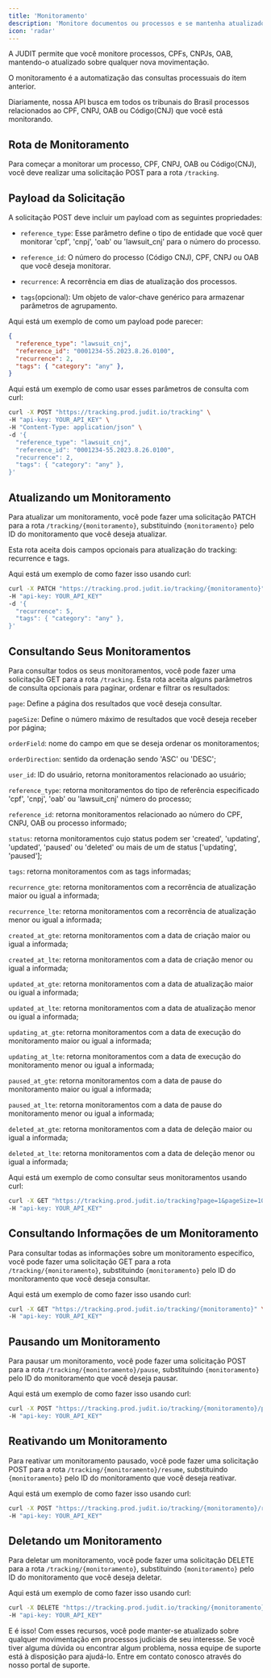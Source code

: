 ```yaml
---
title: 'Monitoramento'
description: 'Monitore documentos ou processos e se mantenha atualizado sobre todos os seus processos'
icon: 'radar'
---
```


A JUDIT permite que você monitore processos, CPFs, CNPJs, OAB, mantendo-o atualizado sobre qualquer nova movimentação.

O monitoramento é a automatização das consultas processuais do item anterior.

Diariamente, nossa API busca em todos os tribunais do Brasil processos relacionados ao CPF, CNPJ, OAB ou Código(CNJ) que você está monitorando.

## Rota de Monitoramento

Para começar a monitorar um processo, CPF, CNPJ, OAB ou Código(CNJ), você deve realizar uma solicitação POST para a rota `/tracking`.

## Payload da Solicitação

A solicitação POST deve incluir um payload com as seguintes propriedades:

- `reference_type`: Esse parâmetro define o tipo de entidade que você quer monitorar 'cpf', 'cnpj', 'oab' ou 'lawsuit_cnj' para o número do processo.

- `reference_id`: O número do processo (Código CNJ), CPF, CNPJ ou OAB que você deseja monitorar.

- `recurrence`: A recorrência em dias de atualização dos processos.

- `tags`(opcional): Um objeto de valor-chave genérico para armazenar parâmetros de agrupamento.

Aqui está um exemplo de como um payload pode parecer:

```json
{
  "reference_type": "lawsuit_cnj",
  "reference_id": "0001234-55.2023.8.26.0100",
  "recurrence": 2,
  "tags": { "category": "any" },
}
```

Aqui está um exemplo de como usar esses parâmetros de consulta com curl:

```bash
curl -X POST "https://tracking.prod.judit.io/tracking" \
-H "api-key: YOUR_API_KEY" \
-H "Content-Type: application/json" \
-d '{
  "reference_type": "lawsuit_cnj",
  "reference_id": "0001234-55.2023.8.26.0100",
  "recurrence": 2,
  "tags": { "category": "any" },
}'
```

## Atualizando um Monitoramento

Para atualizar um monitoramento, você pode fazer uma solicitação PATCH para a rota `/tracking/{monitoramento}`, substituindo `{monitoramento}` pelo ID do monitoramento que você deseja atualizar.

Esta rota aceita dois campos opcionais para atualização do tracking: recurrence e tags.


Aqui está um exemplo de como fazer isso usando curl:

```bash
curl -X PATCH "https://tracking.prod.judit.io/tracking/{monitoramento}" \
-H "api-key: YOUR_API_KEY"
-d '{
  "recurrence": 5,
  "tags": { "category": "any" },
}'
```

## Consultando Seus Monitoramentos

Para consultar todos os seus monitoramentos, você pode fazer uma solicitação GET para a rota `/tracking`. Esta rota aceita alguns parâmetros de consulta opcionais para paginar, ordenar e filtrar os resultados:

`page`: Define a página dos resultados que você deseja consultar.

`pageSize`: Define o número máximo de resultados que você deseja receber por página;

`orderField`: nome do campo em que se deseja ordenar os monitoramentos;

`orderDirection`: sentido da ordenação sendo 'ASC' ou 'DESC';

`user_id`: ID do usuário, retorna monitoramentos relacionado ao usuário;

`reference_type`: retorna monitoramentos do tipo de referência especificado 'cpf', 'cnpj', 'oab' ou 'lawsuit_cnj' número do processo;

`reference_id`: retorna monitoramentos relacionado ao número do CPF, CNPJ, OAB ou processo informado;

`status`: retorna monitoramentos cujo status podem ser 'created', 'updating', 'updated', 'paused' ou 'deleted' ou mais de um de status ['updating', 'paused'];

`tags`: retorna monitoramentos com as tags informadas;

`recurrence_gte`: retorna monitoramentos com a recorrência de atualização maior ou igual a informada;

`recurrence_lte`: retorna monitoramentos com a recorrência de atualização menor ou igual a informada;

`created_at_gte`: retorna monitoramentos com a data de criação maior ou igual a informada;

`created_at_lte`: retorna monitoramentos com a data de criação menor ou igual a informada;

`updated_at_gte`: retorna monitoramentos com a data de atualização maior ou igual a informada;

`updated_at_lte`: retorna monitoramentos com a data de atualização menor ou igual a informada;

`updating_at_gte`: retorna monitoramentos com a data de execução do monitoramento maior ou igual a informada;

`updating_at_lte`: retorna monitoramentos com a data de execução do monitoramento menor ou igual a informada;

`paused_at_gte`: retorna monitoramentos com a data de pause do monitoramento maior ou igual a informada;

`paused_at_lte`: retorna monitoramentos com a data de pause do monitoramento menor ou igual a informada;

`deleted_at_gte`: retorna monitoramentos com a data de deleção maior ou igual a informada;

`deleted_at_lte`: retorna monitoramentos com a data de deleção menor ou igual a informada;

Aqui está um exemplo de como consultar seus monitoramentos usando curl:

```bash
curl -X GET "https://tracking.prod.judit.io/tracking?page=1&pageSize=10" \
-H "api-key: YOUR_API_KEY"
```

## Consultando Informações de um Monitoramento

Para consultar todas as informações sobre um monitoramento específico, você pode fazer uma solicitação GET para a rota `/tracking/{monitoramento}`, substituindo `{monitoramento}` pelo ID do monitoramento que você deseja consultar.

Aqui está um exemplo de como fazer isso usando curl:

```bash
curl -X GET "https://tracking.prod.judit.io/tracking/{monitoramento}" \
-H "api-key: YOUR_API_KEY"
```

## Pausando um Monitoramento

Para pausar um monitoramento, você pode fazer uma solicitação POST para a rota `/tracking/{monitoramento}/pause`, substituindo `{monitoramento}` pelo ID do monitoramento que você deseja pausar.

Aqui está um exemplo de como fazer isso usando curl:

```bash
curl -X POST "https://tracking.prod.judit.io/tracking/{monitoramento}/pause" \
-H "api-key: YOUR_API_KEY"
```


## Reativando um Monitoramento

Para reativar um monitoramento pausado, você pode fazer uma solicitação POST para a rota `/tracking/{monitoramento}/resume`, substituindo `{monitoramento}` pelo ID do monitoramento que você deseja reativar.

Aqui está um exemplo de como fazer isso usando curl:

```bash
curl -X POST "https://tracking.prod.judit.io/tracking/{monitoramento}/resume" \
-H "api-key: YOUR_API_KEY"
```

## Deletando um Monitoramento

Para deletar um monitoramento, você pode fazer uma solicitação DELETE para a rota `/tracking/{monitoramento}`, substituindo `{monitoramento}` pelo ID do monitoramento que você deseja deletar.

Aqui está um exemplo de como fazer isso usando curl:

```bash
curl -X DELETE "https://tracking.prod.judit.io/tracking/{monitoramento}" \
-H "api-key: YOUR_API_KEY"
```

E é isso! Com esses recursos, você pode manter-se atualizado sobre qualquer movimentação em processos judiciais de seu interesse. Se você tiver alguma dúvida ou encontrar algum problema, nossa equipe de suporte está à disposição para ajudá-lo. Entre em contato conosco através do nosso portal de suporte.
